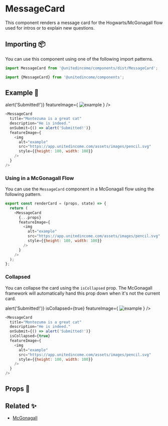 
# MessageCard

This component renders a message card for the Hogwarts/McGonagall flow used for intros or to explain new questions.

## Importing 📦

You can use this component using one of the following import patterns.

```javascript
import MessageCard from '@unitedincome/components/dist/MessageCard';
```

```javascript
import {MessageCard} from '@unitedincome/components';
```

## Example 🚀

<Preview>
  <MessageCard
    title="Montezuma is a great cat"
    description="He is indeed."
    onSubmit={() => alert('Submitted!')}
    featureImage={
      <img
        alt="example"
        src="https://app.unitedincome.com/assets/images/pencil.svg"
        style={{height: 100, width: 100}}
      />
    }
  />
</Preview>

```javascript
<MessageCard
  title="Montezuma is a great cat"
  description="He is indeed."
  onSubmit={() => alert('Submitted!')}
  featureImage={
    <img
      alt="example"
      src="https://app.unitedincome.com/assets/images/pencil.svg"
      style={{height: 100, width: 100}}
    />
  }
/>
```

### Using in a McGonagall Flow

You can use the `MessageCard` component in a McGonagall flow using the following pattern.

```javascript
export const renderCard = (props, state) => {
  return (
    <MessageCard
      {...props}
      featureImage={
        <img
          alt="example"
          src="https://app.unitedincome.com/assets/images/pencil.svg"
          style={{height: 100, width: 100}}
        />
      }
    />
  );
};
```

### Collapsed

You can collapse the card using the `isCollapsed` prop. The McGonagall framework will automatically hand this prop down when it's not the current card.

<Preview>
  <MessageCard
    title="Montezuma is a great cat"
    description="He is indeed."
    onSubmit={() => alert('Submitted!')}
    isCollapsed={true}
    featureImage={
      <img
        alt="example"
        src="https://app.unitedincome.com/assets/images/pencil.svg"
        style={{height: 100, width: 100}}
      />
    }
  />
</Preview>

```javascript
<MessageCard
  title="Montezuma is a great cat"
  description="He is indeed."
  onSubmit={() => alert('Submitted!')}
  isCollapsed={true}
  featureImage={
    <img
      alt="example"
      src="https://app.unitedincome.com/assets/images/pencil.svg"
      style={{height: 100, width: 100}}
    />
  }
/>
```

## Props 🔧

<Props of={MessageCard} />

## Related ✨

- [McGonagall](/?path=/story/templates-mcgonagall--default)
